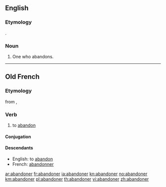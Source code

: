 ==English==

===Etymology===
{{suffix|abandon|er}}.

===Noun===
{{en-noun}}

# One who abandons.

----

==Old French==

===Etymology===
from {{term|abandon|lang=fro}}, {{term|abandun|lang=fro}}

===Verb===
{{head|fro|verb}}

# to [[abandon]]

====Conjugation====
{{fro-conj-er|abandon|avoir}}

====Descendants====
* English: to [[abandon]]
* French: [[abandonner]]

[[ar:abandoner]]
[[fr:abandoner]]
[[ia:abandoner]]
[[kn:abandoner]]
[[no:abandoner]]
[[km:abandoner]]
[[pl:abandoner]]
[[th:abandoner]]
[[vi:abandoner]]
[[zh:abandoner]]